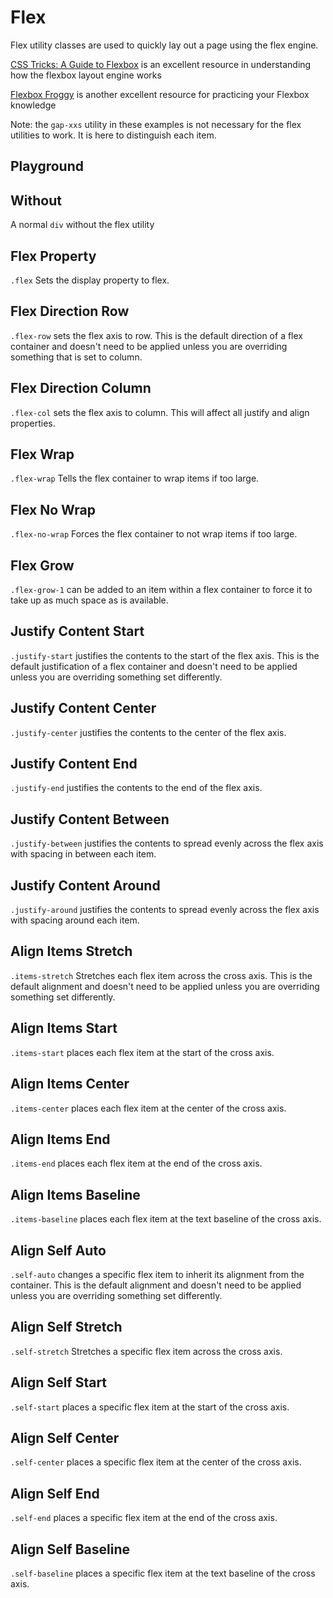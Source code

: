
<Meta of={FlexStories} />

# Flex

<div
  dangerouslySetInnerHTML={{
    __html: createSourceCodeLink({ link: 'core/utilities.css' }).outerHTML,
  }}
></div>

Flex utility classes are used to quickly lay out a page using the flex engine.

[CSS Tricks: A Guide to Flexbox](https://css-tricks.com/snippets/css/a-guide-to-flexbox/) is an excellent resource in understanding how the flexbox layout engine works

[Flexbox Froggy](https://codepip.com/games/flexbox-froggy/) is another excellent resource for practicing your Flexbox knowledge

Note: the `gap-xxs` utility in these examples is not necessary for the flex utilities to work. It is here to distinguish each item.

## Playground

<Canvas of={FlexStories.With} />
<Controls of={FlexStories.With} />

## Without

A normal `div` without the flex utility

<Canvas of={FlexStories.Without} />

## Flex Property

`.flex` Sets the display property to flex.

<Canvas of={FlexStories.With} />

## Flex Direction Row

`.flex-row` sets the flex axis to row. This is the default direction of a flex container and doesn't need to be applied unless you are overriding something that is set to column.

<Canvas of={FlexStories.FlexRow} />

## Flex Direction Column

`.flex-col` sets the flex axis to column. This will affect all justify and align properties.

<Canvas of={FlexStories.FlexCol} />

## Flex Wrap

`.flex-wrap` Tells the flex container to wrap items if too large.

<Canvas of={FlexStories.FlexWrap} />

## Flex No Wrap

`.flex-no-wrap` Forces the flex container to not wrap items if too large.

<Canvas of={FlexStories.FlexNoWrap} />

## Flex Grow

`.flex-grow-1` can be added to an item within a flex container to force it to take up as much space as is available.

<Canvas of={FlexStories.FlexGrowOne} />

## Justify Content Start

`.justify-start` justifies the contents to the start of the flex axis. This is the default justification of a flex container and doesn't need to be applied unless you are overriding something set differently.

<Canvas of={FlexStories.JustifyStart} />

## Justify Content Center

`.justify-center` justifies the contents to the center of the flex axis.

<Canvas of={FlexStories.JustifyCenter} />

## Justify Content End

`.justify-end` justifies the contents to the end of the flex axis.

<Canvas of={FlexStories.JustifyEnd} />

## Justify Content Between

`.justify-between` justifies the contents to spread evenly across the flex axis with spacing in between each item.

<Canvas of={FlexStories.JustifyBetween} />

## Justify Content Around

`.justify-around` justifies the contents to spread evenly across the flex axis with spacing around each item.

<Canvas of={FlexStories.JustifyAround} />

## Align Items Stretch

`.items-stretch` Stretches each flex item across the cross axis. This is the default alignment and doesn't need to be applied unless you are overriding something set differently.

<Canvas of={FlexStories.AlignStretch} />

## Align Items Start

`.items-start` places each flex item at the start of the cross axis.

<Canvas withToolbar>
  <Canvas of={FlexStories.AlignStart} />
</Canvas>

## Align Items Center

`.items-center` places each flex item at the center of the cross axis.

<Canvas of={FlexStories.AlignCenter} />

## Align Items End

`.items-end` places each flex item at the end of the cross axis.

<Canvas of={FlexStories.AlignEnd} />

## Align Items Baseline

`.items-baseline` places each flex item at the text baseline of the cross axis.

<Canvas of={FlexStories.AlignBaseline} />

## Align Self Auto

`.self-auto` changes a specific flex item to inherit its alignment from the container. This is the default alignment and doesn't need to be applied unless you are overriding something set differently.

<Canvas of={FlexStories.AlignSelfAuto} />

## Align Self Stretch

`.self-stretch` Stretches a specific flex item across the cross axis.

<Canvas of={FlexStories.AlignSelfStretch} />

## Align Self Start

`.self-start` places a specific flex item at the start of the cross axis.

<Canvas of={FlexStories.AlignSelfStart} />

## Align Self Center

`.self-center` places a specific flex item at the center of the cross axis.

<Canvas of={FlexStories.AlignSelfCenter} />

## Align Self End

`.self-end` places a specific flex item at the end of the cross axis.

<Canvas of={FlexStories.AlignSelfEnd} />

## Align Self Baseline

`.self-baseline` places a specific flex item at the text baseline of the cross axis.

<Canvas of={FlexStories.AlignSelfBaseline} />
